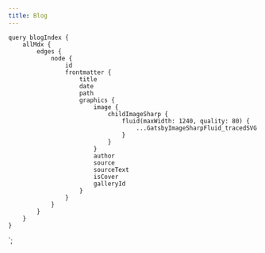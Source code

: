 ```yaml
---
title: Blog
---
```



<BlogPostList data={props.data.allMdx.edges} />

    query blogIndex {
        allMdx {
            edges {
                node {
                    id
                    frontmatter {
                        title
                        date
                        path
                        graphics {
                            image {
                                childImageSharp {
                                    fluid(maxWidth: 1240, quality: 80) {
                                        ...GatsbyImageSharpFluid_tracedSVG
                                    }
                                }
                            }
                            author
                            source
                            sourceText
                            isCover
                            galleryId
                        }
                    }
                }
            }
        }
    }
`;
